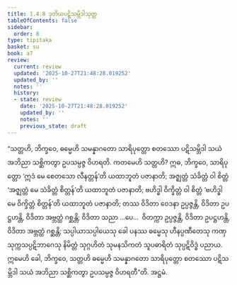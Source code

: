 ```yaml
---
title: 1.4.8 ဒုတိယပဋိသမ္ဘိဒါသုတ္တ
tableOfContents: false
sidebar:
  order: 8
type: tipitaka
basket: su
book: a7
review:
  current: review
  updated: '2025-10-27T21:48:28.019252'
  updated_by: ''
  notes: ''
  history:
  - state: review
    date: '2025-10-27T21:48:28.019252'
    updated_by: ''
    notes: ''
    previous_state: draft
---
```



<ReviewStatus review={frontmatter.review} showDetails={true} />

<HypothesisAnnotation frontmatter={frontmatter} />

<DynamicBreadcrumb />

<Division number="39" book="a7" e="ch" v="16" p="423">

<Paragraph number="203" book="a7">
“သတ္တဟိ, ဘိက္ခဝေ, ဓမ္မေဟိ သမန္နာဂတော သာရိပုတ္တော စတဿော ပဋိသမ္ဘိဒါ သယံ အဘိညာ သစ္ဆိကတွာ ဥပသမ္ပဇ္ဇ ဝိဟရတိ. ကတမေဟိ သတ္တဟိ? ဣဓ, ဘိက္ခဝေ, သာရိပုတ္တော ‘ဣဒံ မေ စေတသော လီနတ္တန်’တိ ယထာဘူတံ ပဇာနာတိ; အဇ္ဈတ္တံ သံခိတ္တံ ဝါ စိတ္တံ ‘အဇ္ဈတ္တံ မေ သံခိတ္တံ စိတ္တန်’တိ ယထာဘူတံ ပဇာနာတိ; ဗဟိဒ္ဓါ ဝိက္ခိတ္တံ ဝါ စိတ္တံ ‘ဗဟိဒ္ဓါ မေ ဝိက္ခိတ္တံ စိတ္တန်’တိ ယထာဘူတံ ပဇာနာတိ; တဿ ဝိဒိတာ ဝေဒနာ ဥပ္ပဇ္ဇန္တိ, ဝိဒိတာ ဥပဋ္ဌဟန္တိ, ဝိဒိတာ အဗ္ဘတ္ထံ ဂစ္ဆန္တိ; ဝိဒိတာ သညာ …ပေ…  ဝိတက္ကာ ဥပ္ပဇ္ဇန္တိ, ဝိဒိတာ ဥပဋ္ဌဟန္တိ, ဝိဒိတာ အဗ္ဘတ္ထံ ဂစ္ဆန္တိ; သပ္ပါယာသပ္ပါယေသု ခေါ ပနဿ ဓမ္မေသု ဟီနပ္ပဏီတေသု ကဏှသုက္ကသပ္ပဋိဘာဂေသု နိမိတ္တံ သုဂ္ဂဟိတံ သုမနသိကတံ သူပဓာရိတံ သုပ္ပဋိဝိဒ္ဓံ ပညာယ. ဣမေဟိ ခေါ, ဘိက္ခဝေ, သတ္တဟိ ဓမ္မေဟိ သမန္နာဂတော သာရိပုတ္တော စတဿော ပဋိသမ္ဘိဒါ သယံ အဘိညာ သစ္ဆိကတွာ ဥပသမ္ပဇ္ဇ ဝိဟရတီ”တိ.

</Paragraph>
</Division>

<Paragraph number="204" type="center" book="a7">
အဋ္ဌမံ.
</Paragraph>